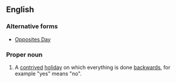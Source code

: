 ==English==
{{wikipedia}}
===Alternative forms===
* [[Opposites Day]]

===Proper noun===
{{en-proper noun|head=[[opposite|Opposite]] [[day|Day]]}}

# {{context|childish|lang=en}} A [[contrived]] [[holiday]] on which everything is done [[backwards]], for example "yes" means "no".